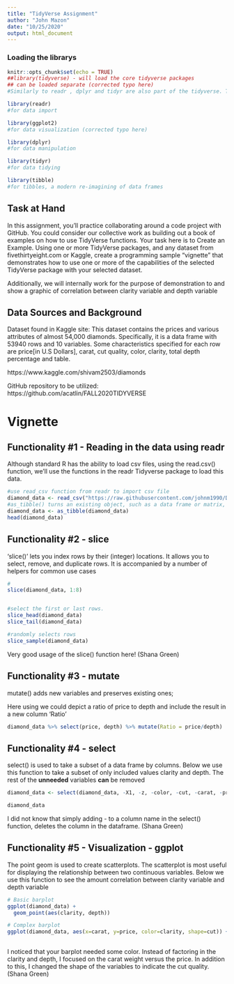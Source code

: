 ---
title: "TidyVerse Assignment"
author: "John Mazon"
date: "10/25/2020"
output: html_document
---
### Loading the librarys

```{r setup, include=FALSE}
knitr::opts_chunk$set(echo = TRUE)
##library(tidyverse) - will load the core tidyverse packages
## can be loaded separate (corrected typo here)
#Similarly to readr , dplyr and tidyr are also part of the tidyverse. These packages were loaded in R's memory when we called library(tidyverse)

library(readr)
#for data import

library(ggplot2)
#for data visualization (corrected typo here)

library(dplyr)
#for data manipulation

library(tidyr)
#for data tidying

library(tibble)
#for tibbles, a modern re-imagining of data frames
```

## Task at Hand
In this assignment, you’ll practice collaborating around a code project with GitHub.  You could consider our collective work as building out a book of examples on how to use TidyVerse functions.
Your task here is to Create an Example.  Using one or more TidyVerse packages, and any dataset from fivethirtyeight.com or Kaggle, create a programming sample “vignette” that demonstrates how to use one or more of the capabilities of the selected TidyVerse package with your selected dataset. 

Additionally, we will internally work for the purpose of demonstration to 
and show a graphic of correlation between clarity variable and depth variable


## Data Sources and Background
Dataset found in Kaggle site:
This dataset contains the prices and various attributes of almost 54,000 diamonds. Specifically, it is a data frame with 53940 rows and 10 variables. Some characteristics specified for each row are price[in U.S Dollars], carat, cut quality, color, clarity, total depth percentage and table.  

https://www.kaggle.com/shivam2503/diamonds


GitHub repository to be utilized: 
https://github.com/acatlin/FALL2020TIDYVERSE


# Vignette

## Functionality #1 - Reading in the data using readr

Although standard R has the ability to load csv files, using the read.csv() function, we’ll use the functions in the readr Tidyverse package to load this data.

```{r}
#use read_csv function from readr to import csv file
diamond_data <- read_csv("https://raw.githubusercontent.com/johnm1990/DATA607/master/diamonds.csv")
#as_tibble() turns an existing object, such as a data frame or matrix, into a so-called tibble, a data frame with class tbl_df . 
diamond_data <- as_tibble(diamond_data)
head(diamond_data)

```

## Functionality #2 - slice

'slice()' lets you index rows by their (integer) locations. It allows you to select, remove, and duplicate rows. It is accompanied by a number of helpers for common use cases
```{r}
#
slice(diamond_data, 1:8)


#select the first or last rows.
slice_head(diamond_data)
slice_tail(diamond_data)

#randomly selects rows
slice_sample(diamond_data)

```

Very good usage of the slice() function here! (Shana Green)

## Functionality #3 - mutate
mutate() adds new variables and preserves existing ones; 

Here using we could depict a ratio of price to depth and include the result in a new column 'Ratio'
```{r}

diamond_data %>% select(price, depth) %>% mutate(Ratio = price/depth)


```



## Functionality #4 - select
select() is used to take a subset of a data frame by columns.
Below we use this function to take a subset of only included values clarity and depth. The rest of the **unneeded**  variables **can** be removed
```{r}
diamond_data <- select(diamond_data, -X1, -z, -color, -cut, -carat, -price)

diamond_data

```

I did not know that simply adding - to a column name in the select() function, deletes the column in the dataframe. (Shana Green)



## Functionality #5 - Visualization - ggplot
The point geom is used to create scatterplots. The scatterplot is most useful for displaying the relationship between two continuous variables.
Below we use this function to see the amount correlation between clarity variable and depth variable

```{r}

# Basic barplot
ggplot(diamond_data) +
  geom_point(aes(clarity, depth))

# Complex barplot  
ggplot(diamond_data, aes(x=carat, y=price, color=clarity, shape=cut)) + geom_point()
   

```
I noticed that your barplot needed some color. Instead of factoring in the clarity and depth, I focused on the carat weight versus the price. In addition to this, I changed the shape of the variables to indicate the cut quality. (Shana Green)

